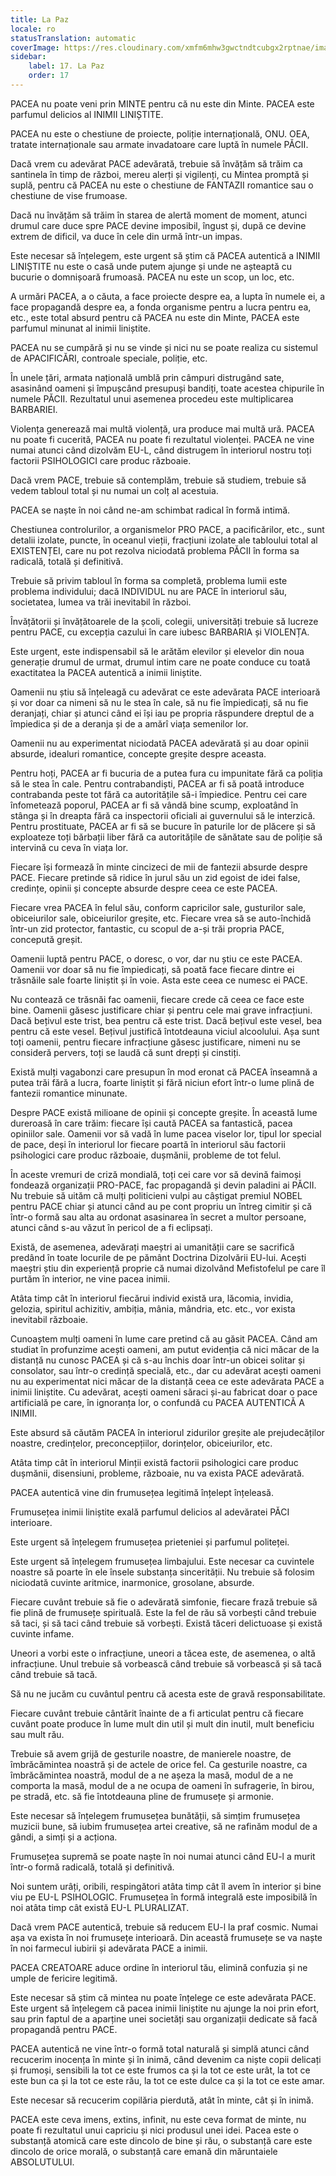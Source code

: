 ```yaml
---
title: La Paz
locale: ro
statusTranslation: automatic
coverImage: https://res.cloudinary.com/xmfm6mhw3gwctndtcubgx2rptnae/image/upload/v1740337243/small_cover_educacion_fundamental_a051170f1c.webp
sidebar:
    label: 17. La Paz
    order: 17
---
```

PACEA nu poate veni prin MINTE pentru că nu este din Minte. PACEA este parfumul delicios al INIMII LINIȘTITE.

PACEA nu este o chestiune de proiecte, poliție internațională, ONU. OEA, tratate internaționale sau armate invadatoare care luptă în numele PĂCII.

Dacă vrem cu adevărat PACE adevărată, trebuie să învățăm să trăim ca santinela în timp de război, mereu alerți și vigilenți, cu Mintea promptă și suplă, pentru că PACEA nu este o chestiune de FANTAZII romantice sau o chestiune de vise frumoase.

Dacă nu învățăm să trăim în starea de alertă moment de moment, atunci drumul care duce spre PACE devine imposibil, îngust și, după ce devine extrem de dificil, va duce în cele din urmă într-un impas.

Este necesar să înțelegem, este urgent să știm că PACEA autentică a INIMII LINIȘTITE nu este o casă unde putem ajunge și unde ne așteaptă cu bucurie o domnișoară frumoasă. PACEA nu este un scop, un loc, etc.

A urmări PACEA, a o căuta, a face proiecte despre ea, a lupta în numele ei, a face propagandă despre ea, a fonda organisme pentru a lucra pentru ea, etc., este total absurd pentru că PACEA nu este din Minte, PACEA este parfumul minunat al inimii liniștite.

PACEA nu se cumpără și nu se vinde și nici nu se poate realiza cu sistemul de APACIFICĂRI, controale speciale, poliție, etc.

În unele țări, armata națională umblă prin câmpuri distrugând sate, asasinând oameni și împușcând presupuși bandiți, toate acestea chipurile în numele PĂCII. Rezultatul unui asemenea procedeu este multiplicarea BARBARIEI.

Violența generează mai multă violență, ura produce mai multă ură. PACEA nu poate fi cucerită, PACEA nu poate fi rezultatul violenței. PACEA ne vine numai atunci când dizolvăm EU-L, când distrugem în interiorul nostru toți factorii PSIHOLOGICI care produc războaie.

Dacă vrem PACE, trebuie să contemplăm, trebuie să studiem, trebuie să vedem tabloul total și nu numai un colț al acestuia.

PACEA se naște în noi când ne-am schimbat radical în formă intimă.

Chestiunea controlurilor, a organismelor PRO PACE, a pacificărilor, etc., sunt detalii izolate, puncte, în oceanul vieții, fracțiuni izolate ale tabloului total al EXISTENȚEI, care nu pot rezolva niciodată problema PĂCII în forma sa radicală, totală și definitivă.

Trebuie să privim tabloul în forma sa completă, problema lumii este problema individului; dacă INDIVIDUL nu are PACE în interiorul său, societatea, lumea va trăi inevitabil în război.

Învățătorii și învățătoarele de la școli, colegii, universități trebuie să lucreze pentru PACE, cu excepția cazului în care iubesc BARBARIA și VIOLENȚA.

Este urgent, este indispensabil să le arătăm elevilor și elevelor din noua generație drumul de urmat, drumul intim care ne poate conduce cu toată exactitatea la PACEA autentică a inimii liniștite.

Oamenii nu știu să înțeleagă cu adevărat ce este adevărata PACE interioară și vor doar ca nimeni să nu le stea în cale, să nu fie împiedicați, să nu fie deranjați, chiar și atunci când ei își iau pe propria răspundere dreptul de a împiedica și de a deranja și de a amărî viața semenilor lor.

Oamenii nu au experimentat niciodată PACEA adevărată și au doar opinii absurde, idealuri romantice, concepte greșite despre aceasta.

Pentru hoți, PACEA ar fi bucuria de a putea fura cu impunitate fără ca poliția să le stea în cale. Pentru contrabandiști, PACEA ar fi să poată introduce contrabanda peste tot fără ca autoritățile să-i împiedice. Pentru cei care înfometează poporul, PACEA ar fi să vândă bine scump, exploatând în stânga și în dreapta fără ca inspectorii oficiali ai guvernului să le interzică. Pentru prostituate, PACEA ar fi să se bucure în paturile lor de plăcere și să exploateze toți bărbații liber fără ca autoritățile de sănătate sau de poliție să intervină cu ceva în viața lor.

Fiecare își formează în minte cincizeci de mii de fantezii absurde despre PACE. Fiecare pretinde să ridice în jurul său un zid egoist de idei false, credințe, opinii și concepte absurde despre ceea ce este PACEA.

Fiecare vrea PACEA în felul său, conform capricilor sale, gusturilor sale, obiceiurilor sale, obiceiurilor greșite, etc. Fiecare vrea să se auto-închidă într-un zid protector, fantastic, cu scopul de a-și trăi propria PACE, concepută greșit.

Oamenii luptă pentru PACE, o doresc, o vor, dar nu știu ce este PACEA. Oamenii vor doar să nu fie împiedicați, să poată face fiecare dintre ei trăsnăile sale foarte liniștit și în voie. Asta este ceea ce numesc ei PACE.

Nu contează ce trăsnăi fac oamenii, fiecare crede că ceea ce face este bine. Oamenii găsesc justificare chiar și pentru cele mai grave infracțiuni. Dacă bețivul este trist, bea pentru că este trist. Dacă bețivul este vesel, bea pentru că este vesel. Bețivul justifică întotdeauna viciul alcoolului. Așa sunt toți oamenii, pentru fiecare infracțiune găsesc justificare, nimeni nu se consideră pervers, toți se laudă că sunt drepți și cinstiți.

Există mulți vagabonzi care presupun în mod eronat că PACEA înseamnă a putea trăi fără a lucra, foarte liniștit și fără niciun efort într-o lume plină de fantezii romantice minunate.

Despre PACE există milioane de opinii și concepte greșite. În această lume dureroasă în care trăim: fiecare își caută PACEA sa fantastică, pacea opiniilor sale. Oamenii vor să vadă în lume pacea viselor lor, tipul lor special de pace, deși în interiorul lor fiecare poartă în interiorul său factorii psihologici care produc războaie, dușmănii, probleme de tot felul.

În aceste vremuri de criză mondială, toți cei care vor să devină faimoși fondează organizații PRO-PACE, fac propagandă și devin paladini ai PĂCII. Nu trebuie să uităm că mulți politicieni vulpi au câștigat premiul NOBEL pentru PACE chiar și atunci când au pe cont propriu un întreg cimitir și că într-o formă sau alta au ordonat asasinarea în secret a multor persoane, atunci când s-au văzut în pericol de a fi eclipsați.

Există, de asemenea, adevărați maeștri ai umanității care se sacrifică predând în toate locurile de pe pământ Doctrina Dizolvării EU-lui. Acești maeștri știu din experiență proprie că numai dizolvând Mefistofelul pe care îl purtăm în interior, ne vine pacea inimii.

Atâta timp cât în interiorul fiecărui individ există ura, lăcomia, invidia, gelozia, spiritul achizitiv, ambiția, mânia, mândria, etc. etc., vor exista inevitabil războaie.

Cunoaștem mulți oameni în lume care pretind că au găsit PACEA. Când am studiat în profunzime acești oameni, am putut evidenția că nici măcar de la distanță nu cunosc PACEA și că s-au închis doar într-un obicei solitar și consolator, sau într-o credință specială, etc., dar cu adevărat acești oameni nu au experimentat nici măcar de la distanță ceea ce este adevărata PACE a inimii liniștite. Cu adevărat, acești oameni săraci și-au fabricat doar o pace artificială pe care, în ignoranța lor, o confundă cu PACEA AUTENTICĂ A INIMII.

Este absurd să căutăm PACEA în interiorul zidurilor greșite ale prejudecăților noastre, credințelor, preconcepțiilor, dorințelor, obiceiurilor, etc.

Atâta timp cât în interiorul Minții există factorii psihologici care produc dușmănii, disensiuni, probleme, războaie, nu va exista PACE adevărată.

PACEA autentică vine din frumusețea legitimă înțelept înțeleasă.

Frumusețea inimii liniștite exală parfumul delicios al adevăratei PĂCI interioare.

Este urgent să înțelegem frumusețea prieteniei și parfumul politeței.

Este urgent să înțelegem frumusețea limbajului. Este necesar ca cuvintele noastre să poarte în ele însele substanța sincerității. Nu trebuie să folosim niciodată cuvinte aritmice, inarmonice, grosolane, absurde.

Fiecare cuvânt trebuie să fie o adevărată simfonie, fiecare frază trebuie să fie plină de frumusețe spirituală. Este la fel de rău să vorbești când trebuie să taci, și să taci când trebuie să vorbești. Există tăceri delictuoase și există cuvinte infame.

Uneori a vorbi este o infracțiune, uneori a tăcea este, de asemenea, o altă infracțiune. Unul trebuie să vorbească când trebuie să vorbească și să tacă când trebuie să tacă.

Să nu ne jucăm cu cuvântul pentru că acesta este de gravă responsabilitate.

Fiecare cuvânt trebuie cântărit înainte de a fi articulat pentru că fiecare cuvânt poate produce în lume mult din util și mult din inutil, mult beneficiu sau mult rău.

Trebuie să avem grijă de gesturile noastre, de manierele noastre, de îmbrăcămintea noastră și de actele de orice fel. Ca gesturile noastre, ca îmbrăcămintea noastră, modul de a ne așeza la masă, modul de a ne comporta la masă, modul de a ne ocupa de oameni în sufragerie, în birou, pe stradă, etc. să fie întotdeauna pline de frumusețe și armonie.

Este necesar să înțelegem frumusețea bunătății, să simțim frumusețea muzicii bune, să iubim frumusețea artei creative, să ne rafinăm modul de a gândi, a simți și a acționa.

Frumusețea supremă se poate naște în noi numai atunci când EU-l a murit într-o formă radicală, totală și definitivă.

Noi suntem urâți, oribili, respingători atâta timp cât îl avem în interior și bine viu pe EU-L PSIHOLOGIC. Frumusețea în formă integrală este imposibilă în noi atâta timp cât există EU-L PLURALIZAT.

Dacă vrem PACE autentică, trebuie să reducem EU-l la praf cosmic. Numai așa va exista în noi frumusețe interioară. Din această frumusețe se va naște în noi farmecul iubirii și adevărata PACE a inimii.

PACEA CREATOARE aduce ordine în interiorul tău, elimină confuzia și ne umple de fericire legitimă.

Este necesar să știm că mintea nu poate înțelege ce este adevărata PACE. Este urgent să înțelegem că pacea inimii liniștite nu ajunge la noi prin efort, sau prin faptul de a aparține unei societăți sau organizații dedicate să facă propagandă pentru PACE.

PACEA autentică ne vine într-o formă total naturală și simplă atunci când recucerim inocența în minte și în inimă, când devenim ca niște copii delicați și frumoși, sensibili la tot ce este frumos ca și la tot ce este urât, la tot ce este bun ca și la tot ce este rău, la tot ce este dulce ca și la tot ce este amar.

Este necesar să recucerim copilăria pierdută, atât în minte, cât și în inimă.

PACEA este ceva imens, extins, infinit, nu este ceva format de minte, nu poate fi rezultatul unui capriciu și nici produsul unei idei. Pacea este o substanță atomică care este dincolo de bine și rău, o substanță care este dincolo de orice morală, o substanță care emană din măruntaiele ABSOLUTULUI.

